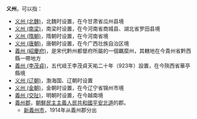 '''义州'''，可以指：
*[[瓜州_(古代)|义州 (北魏)]]，北魏时设置，在今甘肃省瓜州县境
*[[义州_(南梁)|义州 (南梁)]]，南梁时设置，在今河南省商城县、湖北省罗田县境
*[[义州_(隋朝)|义州 (隋朝)]]，隋朝时设置，在今河南省境
*[[义州_(唐朝)|义州 (唐朝)]]，唐朝时设置，在今广西壮族自治区境
*[[羲州|義州 (紹慶府)]]，是宋代黔州都督府所屬的一個羈縻州，其轄地在今貴州省黔西縣一帶地方
*[[義州_(李茂貞)|義州 (李茂貞)]]，五代岐王李茂貞天祐二十年（923年）設置，在今陝西省華亭縣境
*[[义州_(辽朝)|义州 (辽朝)]]，渤海国、辽朝时设置
*[[义州_(金朝)|义州 (金朝)]]，金朝时设置，在今辽宁省锦州市境
*[[義州_(交阯)|義州 (交阯)]]，明朝时设置，在今越南境
*[[義州郡|義州郡]]，[[朝鮮民主主義人民共和國|朝鮮民主主義人民共和國]][[平安北道|平安北道]]的郡。
**[[新義州市|新義州市]]，1914年从義州郡分出
{{Disambig|Y|Cat=二字中国州名消歧义}}